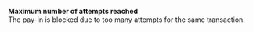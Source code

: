   
<Card title="101111" href="/development-ressources/errors/codes/101111">  

 **Maximum number of attempts reached**  
 The pay-in is blocked due to too many attempts for the same transaction.  

</Card>